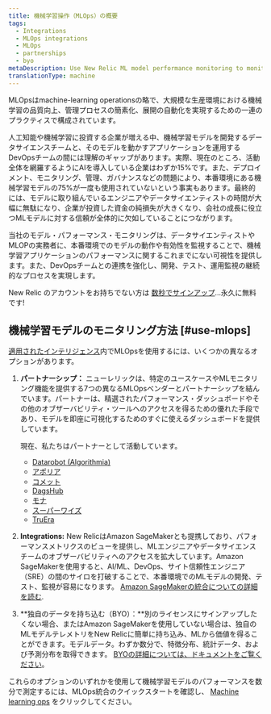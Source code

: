 ```yaml
---
title: 機械学習操作（MLOps）の概要
tags:
  - Integrations
  - MLOps integrations
  - MLOps
  - partnerships
  - byo
metaDescription: Use New Relic ML model performance monitoring to monitor and observe the performance of your machine learning models.
translationType: machine
---
```


MLOpsはmachine-learning operationsの略で、大規模な生産環境における機械学習の品質向上、管理プロセスの簡素化、展開の自動化を実現するための一連のプラクティスで構成されています。

人工知能や機械学習に投資する企業が増える中、機械学習モデルを開発するデータサイエンスチームと、そのモデルを動かすアプリケーションを運用するDevOpsチームの間には理解のギャップがあります。実際、現在のところ、活動全体を網羅するようにAIを導入している企業はわずか15%です。また、デプロイメント、モニタリング、管理、ガバナンスなどの問題により、本番環境にある機械学習モデルの75%が一度も使用されていないという事実もあります。最終的には、モデルに取り組んでいるエンジニアやデータサイエンティストの時間が大幅に無駄になり、企業が投資した資金の純損失が大きくなり、会社の成長に役立つMLモデルに対する信頼が全体的に欠如していることにつながります。

当社のモデル・パフォーマンス・モニタリングは、データサイエンティストやMLOPの実務者に、本番環境でのモデルの動作や有効性を監視することで、機械学習アプリケーションのパフォーマンスに関するこれまでにない可視性を提供します。また、DevOpsチームとの連携を強化し、開発、テスト、運用監視の継続的なプロセスを実現します。

New Relic のアカウントをお持ちでない方は [数秒でサインアップ](https://newrelic.com/signup)...永久に無料です!

## 機械学習モデルのモニタリング方法 [#use-mlops]

[適用されたインテリジェンス](/docs/alerts-applied-intelligence/new-relic-alerts/get-started/introduction-applied-intelligence/)内でMLOpsを使用するには、いくつかの異なるオプションがあります。

1. **パートナーシップ：** ニューレリックは、特定のユースケースやMLモニタリング機能を提供する7つの異なるMLOpsベンダーとパートナーシップを結んでいます。パートナーは、精選されたパフォーマンス・ダッシュボードやその他のオブザーバビリティ・ツールへのアクセスを得るための優れた手段であり、モデルを即座に可視化するためのすぐに使えるダッシュボードを提供しています。

   現在、私たちはパートナーとして活動しています。

   * [Datarobot (Algorithmia)](/docs/alerts-applied-intelligence/mlops/integrations/datarobot-mlops-integration/)
   * [アポリア](/docs/alerts-applied-intelligence/mlops/integrations/aporia-mlops-integration/)
   * [コメット](/docs/alerts-applied-intelligence/mlops/integrations/comet-mlops-integration/)
   * [DagsHub](/docs/alerts-applied-intelligence/mlops/integrations/dagshub-mlops-integration/)
   * [モナ](/docs/alerts-applied-intelligence/mlops/integrations/mona-mlops-integration/)
   * [スーパーワイズ](/docs/alerts-applied-intelligence/mlops/integrations/superwise-mlops-integration/)
   * [TruEra](/docs/alerts-applied-intelligence/mlops/integrations/truera-mlops-integration/)

2. **Integrations:** New RelicはAmazon SageMakerとも提携しており、パフォーマンスメトリクスのビューを提供し、MLエンジニアやデータサイエンスチームのオブザーバビリティへのアクセスを拡大しています。Amazon SageMakerを使用すると、AI/ML、DevOps、サイト信頼性エンジニア（SRE）の間のサイロを打破することで、本番環境でのMLモデルの開発、テスト、監視が容易になります。 [Amazon SageMakerの統合についての詳細を読む](/docs/mlops/integrations/aws-sagemaker-mlops-integration/).

3. **独自のデータを持ち込む（BYO）：**別のライセンスにサインアップしたくない場合、またはAmazon SageMakerを使用していない場合は、独自のMLモデルテレメトリをNew Relicに簡単に持ち込み、MLから価値を得ることができます。モデルデータ。わずか数分で、特徴分布、統計データ、および予測分布を取得できます。 [BYOの詳細については、ドキュメントをご覧ください](/docs/alerts-applied-intelligence/mlops/bring-your-own/mlops-byo)。

これらのオプションのいずれかを使用して機械学習モデルのパフォーマンスを数分で測定するには、MLOps統合のクイックスタートを確認し、 [Machine learning ops](https://newrelic.com/instant-observability/?category=machine-learning-ops) をクリックしてください。